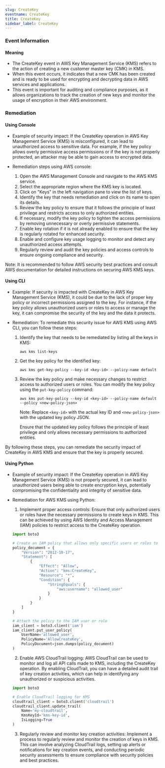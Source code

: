 ```yaml
--- 
slug: CreateKey
eventname: CreateKey
title: CreateKey
sidebar_label: CreateKey
---
```

                       
### Event Information

#### Meaning

- The CreateKey event in AWS Key Management Service (KMS) refers to the action of creating a new customer master key (CMK) in KMS.
- When this event occurs, it indicates that a new CMK has been created and is ready to be used for encrypting and decrypting data in AWS services and applications.
- This event is important for auditing and compliance purposes, as it allows organizations to track the creation of new keys and monitor the usage of encryption in their AWS environment.

### Remediation

#### Using Console

- Example of security impact: If the CreateKey operation in AWS Key Management Service (KMS) is misconfigured, it can lead to unauthorized access to sensitive data. For example, if the key policy allows overly permissive access permissions or if the key is not properly protected, an attacker may be able to gain access to encrypted data.

- Remediation steps using AWS console:
  1. Open the AWS Management Console and navigate to the AWS KMS service.
  2. Select the appropriate region where the KMS key is located.
  3. Click on "Keys" in the left navigation pane to view the list of keys.
  4. Identify the key that needs remediation and click on its name to open its details.
  5. Review the key policy to ensure that it follows the principle of least privilege and restricts access to only authorized entities.
  6. If necessary, modify the key policy to tighten the access permissions by removing unnecessary or overly permissive statements.
  7. Enable key rotation if it is not already enabled to ensure that the key is regularly rotated for enhanced security.
  8. Enable and configure key usage logging to monitor and detect any unauthorized access attempts.
  9. Regularly review and audit the key policies and access controls to ensure ongoing compliance and security.

Note: It is recommended to follow AWS security best practices and consult AWS documentation for detailed instructions on securing AWS KMS keys.

#### Using CLI

- Example: If security is impacted with CreateKey in AWS Key Management Service (KMS), it could be due to the lack of proper key policy or incorrect permissions assigned to the key. For instance, if the key policy allows unauthorized users or roles to access or manage the key, it can compromise the security of the key and the data it protects.

- Remediation: To remediate this security issue for AWS KMS using AWS CLI, you can follow these steps:

  1. Identify the key that needs to be remediated by listing all the keys in KMS:
     ```
     aws kms list-keys
     ```

  2. Get the key policy for the identified key:
     ```
     aws kms get-key-policy --key-id <key-id> --policy-name default
     ```

  3. Review the key policy and make necessary changes to restrict access to authorized users or roles. You can modify the key policy using the `put-key-policy` command:
     ```
     aws kms put-key-policy --key-id <key-id> --policy-name default --policy <new-policy-json>
     ```

     Note: Replace `<key-id>` with the actual key ID and `<new-policy-json>` with the updated key policy JSON.

     Ensure that the updated key policy follows the principle of least privilege and only allows necessary permissions to authorized entities.

By following these steps, you can remediate the security impact of CreateKey in AWS KMS and ensure that the key is properly secured.

#### Using Python

- Example of security impact: If the CreateKey operation in AWS Key Management Service (KMS) is not properly secured, it can lead to unauthorized users being able to create encryption keys, potentially compromising the confidentiality and integrity of sensitive data.

- Remediation for AWS KMS using Python:
  1. Implement proper access controls: Ensure that only authorized users or roles have the necessary permissions to create keys in KMS. This can be achieved by using AWS Identity and Access Management (IAM) policies to restrict access to the CreateKey operation.
  
  ```python
  import boto3

  # Create an IAM policy that allows only specific users or roles to create keys
  policy_document = {
      "Version": "2012-10-17",
      "Statement": [
          {
              "Effect": "Allow",
              "Action": "kms:CreateKey",
              "Resource": "*",
              "Condition": {
                  "StringEquals": {
                      "aws:username": "allowed_user"
                  }
              }
          }
      ]
  }

  # Attach the policy to the IAM user or role
  iam_client = boto3.client('iam')
  iam_client.put_user_policy(
      UserName='allowed_user',
      PolicyName='AllowCreateKey',
      PolicyDocument=json.dumps(policy_document)
  )
  ```

  2. Enable AWS CloudTrail logging: AWS CloudTrail can be used to monitor and log all API calls made to KMS, including the CreateKey operation. By enabling CloudTrail, you can have a detailed audit trail of key creation activities, which can help in identifying any unauthorized or suspicious activities.

  ```python
  import boto3

  # Enable CloudTrail logging for KMS
  cloudtrail_client = boto3.client('cloudtrail')
  cloudtrail_client.update_trail(
      Name='my-cloudtrail',
      KmsKeyId='kms-key-id',
      IsLogging=True
  )
  ```

  3. Regularly review and monitor key creation activities: Implement a process to regularly review and monitor the creation of keys in KMS. This can involve analyzing CloudTrail logs, setting up alerts or notifications for key creation events, and conducting periodic security assessments to ensure compliance with security policies and best practices.


 